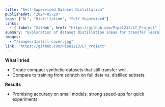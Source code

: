 ```yaml
---
title: "Self-Supervised Dataset Distillation"
publishedAt: "2024-05-20"
tags: ["DL", "Distillation", "Self-Supervised"]
links:
  - { label: "GitHub", href: "https://github.com/Pipe1213/LT_Project" }
summary: "Exploration of dataset distillation ideas for transfer learning. Small synthetic sets, competitive accuracy."
images:
  - "/images/distill-cover.jpg"
link: "https://github.com/Pipe1213/LT_Project"
---
```


**What I tried**
- Create compact synthetic datasets that still transfer well.
- Compare to training from scratch on full data vs. distilled subsets.

**Results**
- Promising accuracy on small models; strong speed-ups for quick experiments.
